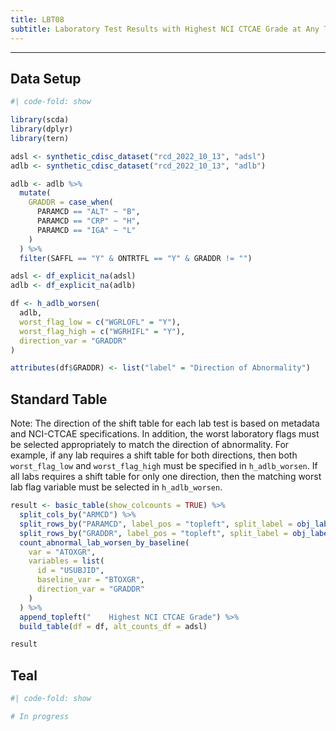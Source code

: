 ```yaml
---
title: LBT08
subtitle: Laboratory Test Results with Highest NCI CTCAE Grade at Any Time
---
```


------------------------------------------------------------------------

::: panel-tabset
## Data Setup

```r
#| code-fold: show

library(scda)
library(dplyr)
library(tern)

adsl <- synthetic_cdisc_dataset("rcd_2022_10_13", "adsl")
adlb <- synthetic_cdisc_dataset("rcd_2022_10_13", "adlb")

adlb <- adlb %>%
  mutate(
    GRADDR = case_when(
      PARAMCD == "ALT" ~ "B",
      PARAMCD == "CRP" ~ "H",
      PARAMCD == "IGA" ~ "L"
    )
  ) %>%
  filter(SAFFL == "Y" & ONTRTFL == "Y" & GRADDR != "")

adsl <- df_explicit_na(adsl)
adlb <- df_explicit_na(adlb)

df <- h_adlb_worsen(
  adlb,
  worst_flag_low = c("WGRLOFL" = "Y"),
  worst_flag_high = c("WGRHIFL" = "Y"),
  direction_var = "GRADDR"
)

attributes(df$GRADDR) <- list("label" = "Direction of Abnormality")
```

## Standard Table

Note: The direction of the shift table for each lab test is based on metadata and NCI-CTCAE specifications.
In addition, the worst laboratory flags must be selected appropriately to match the direction of abnormality.
For example, if any lab requires a shift table for both directions, then both `worst_flag_low` and `worst_flag_high` must be specified in `h_adlb_worsen`.
If all labs requires a shift table for only one direction, then the matching worst lab flag variable must be selected in `h_adlb_worsen`.

```r
result <- basic_table(show_colcounts = TRUE) %>%
  split_cols_by("ARMCD") %>%
  split_rows_by("PARAMCD", label_pos = "topleft", split_label = obj_label(df$PARAMCD)) %>%
  split_rows_by("GRADDR", label_pos = "topleft", split_label = obj_label(df$GRADDR)) %>%
  count_abnormal_lab_worsen_by_baseline(
    var = "ATOXGR",
    variables = list(
      id = "USUBJID",
      baseline_var = "BTOXGR",
      direction_var = "GRADDR"
    )
  ) %>%
  append_topleft("    Highest NCI CTCAE Grade") %>%
  build_table(df = df, alt_counts_df = adsl)

result
```

## Teal

```r
#| code-fold: show

# In progress
```
:::

